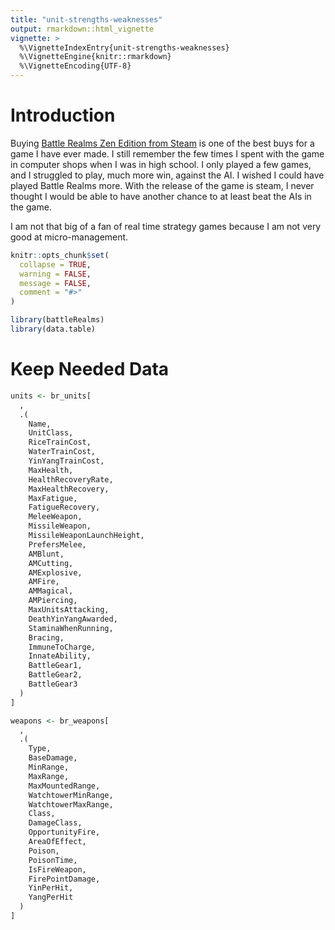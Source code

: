 ```yaml
---
title: "unit-strengths-weaknesses"
output: rmarkdown::html_vignette
vignette: >
  %\VignetteIndexEntry{unit-strengths-weaknesses}
  %\VignetteEngine{knitr::rmarkdown}
  %\VignetteEncoding{UTF-8}
---
```


# Introduction

Buying [Battle Realms Zen Edition from Steam](https://store.steampowered.com/app/1025600/Battle_Realms_Zen_Edition/) is one of the best buys for a game I have ever made. I still remember the few times I spent with the game in computer shops when I was in high school. I only played a few games, and I struggled to play, much more win, against the AI. I wished I could have played Battle Realms more. With the release of the game is steam, I never thought I would be able to have another chance to at least beat the AIs in the game. 

I am not that big of a fan of real time strategy games because I am not very good at micro-management.

```r

knitr::opts_chunk$set(
  collapse = TRUE,
  warning = FALSE,
  message = FALSE,
  comment = "#>"
)

library(battleRealms)
library(data.table)

```

# Keep Needed Data

```r

units <- br_units[
  ,
  .(
    Name,
    UnitClass,
    RiceTrainCost,
    WaterTrainCost,
    YinYangTrainCost,
    MaxHealth,
    HealthRecoveryRate,
    MaxHealthRecovery,
    MaxFatigue,
    FatigueRecovery,
    MeleeWeapon,
    MissileWeapon,
    MissileWeaponLaunchHeight,
    PrefersMelee,
    AMBlunt, 
    AMCutting, 
    AMExplosive,
    AMFire,
    AMMagical,
    AMPiercing,
    MaxUnitsAttacking,
    DeathYinYangAwarded,
    StaminaWhenRunning,
    Bracing,
    ImmuneToCharge,
    InnateAbility,
    BattleGear1,
    BattleGear2,
    BattleGear3
  )
]

weapons <- br_weapons[
  ,
  .(
    Type,
    BaseDamage,
    MinRange,
    MaxRange,
    MaxMountedRange,
    WatchtowerMinRange,
    WatchtowerMaxRange,
    Class,
    DamageClass,
    OpportunityFire,
    AreaOfEffect,
    Poison,
    PoisonTime,
    IsFireWeapon,
    FirePointDamage,
    YinPerHit,
    YangPerHit
  )
]

```

